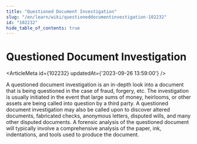 ```yaml
---
title: "Questioned Document Investigation"
slug: "/en/learn/wiki/questioneddocumentinvestigation-102232"
id: "102232"
hide_table_of_contents: true
---
```



# Questioned Document Investigation

<ArticleMeta id={102232} updatedAt={'2023-09-26 13:59:00'} />
<div className='border-solid border-b border-t-0 my-4 border-[var(--ifm-color-gray-300)]' />

A questioned document investigation is an in-depth look into a document that is being questioned in the case of fraud, forgery, etc. The investigation is usually initiated in the event that large sums of money, heirlooms, or other assets are being called into question by a third party. A questioned document investigation may also be called upon to discover altered documents, fabricated checks, anonymous letters, disputed wills, and many other disputed documents. A forensic analysis of the questioned document will typically involve a comprehensive analysis of the paper, ink, indentations, and tools used to produce the document.
